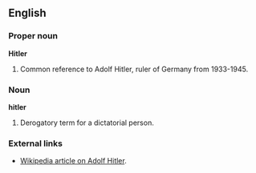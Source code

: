 ==English==
===Proper noun===
'''Hitler'''
#Common reference to Adolf Hitler, ruler of Germany from 1933-1945.
===Noun===
'''hitler'''
#Derogatory term for a dictatorial person.
===External links===
*[[w:Adolf Hitler|Wikipedia article on Adolf Hitler]].